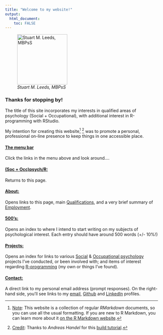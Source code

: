 ```yaml
---
title: "Welcome to my website!"
output: 
  html_document:
    toc: FALSE
---
```


![*Stuart M. Leeds, MBPsS*](./images/me2020sq.jpg){height="165"}

### Thanks for stopping by!

The title of this site incorporates my interests in qualified areas of
psychology (Social + Occupational), with additional interest in R-programming
with RStudio.

My intention for creating this website^[<u>Note</u>: This website is a
collection of regular *RMarkdown* documents, so you can use all the usual
formatting. If you are new to R Markdown, you can learn more about it [on the R
Markdown website](https://rmarkdown.rstudio.com/).] ^[<u>Credit</u>: Thanks to
*Andreas Handel* for this [build
tutorial](https://www.andreashandel.com/posts/github-website/).] was to promote
a personal, professional on-line presence to keep things in one accessible
place.

#### <u>The menu bar</u>

Click the links in the menu above and look around....

#### <u>(Soc + Occ)psych/R:</u>

Returns to this page.

#### <u>About:</u>

Opens links to this page, main [Qualifications](./index_qual.html), and a very brief summary of [Employment](./index_employ.html).

#### <u>500's:</u>

Opens an index to where I intend to start writing on my subjects of
psychological interest. Each entry should have around 500 words (+/- 10%!)

#### <u>Projects:</u>

Opens an index for links to various [Social](./project_index_soc.html) &
[Occupational psychology](./project_index_occ.html) projects I've
conducted, or been involved with; and items of interest regarding
[R-programming](./project_index_r.html) (my own or things I've found).

#### <u>Contact:</u>

A direct link to my personal email address (prompt responses). On the right-hand side, you'll see links to my [email](mailto:<sleeds40@gmail.com>), [Github](https://github.com/sleeds50/my\_website) and [LinkedIn](https://www.linkedin.com/in/stuart-leeds2020/) profiles.
